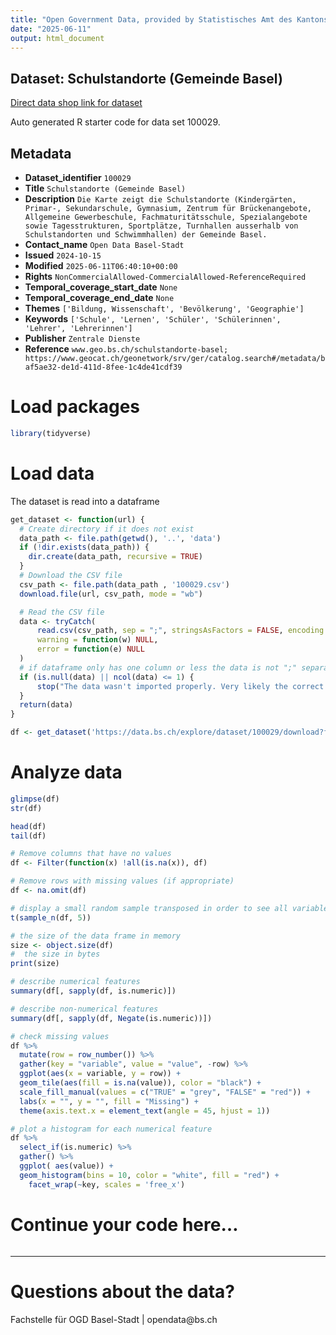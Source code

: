 ```yaml
---
title: "Open Government Data, provided by Statistisches Amt des Kantons Basel-Stadt - Fachstelle OGD"
date: "2025-06-11"
output: html_document
---
```


## Dataset: Schulstandorte (Gemeinde Basel)

[Direct data shop link for dataset](https://data.bs.ch/explore/dataset/100029)

Auto generated R starter code for data set 100029.

## Metadata

- **Dataset_identifier** `100029`
- **Title** `Schulstandorte (Gemeinde Basel)`
- **Description** `Die Karte zeigt die Schulstandorte (Kindergärten, Primar-, Sekundarschule, Gymnasium, Zentrum für Brückenangebote, Allgemeine Gewerbeschule, Fachmaturitätsschule, Spezialangebote sowie Tagesstrukturen, Sportplätze, Turnhallen ausserhalb von Schulstandorten und Schwimmhallen) der Gemeinde Basel.`
- **Contact_name** `Open Data Basel-Stadt`
- **Issued** `2024-10-15`
- **Modified** `2025-06-11T06:40:10+00:00`
- **Rights** `NonCommercialAllowed-CommercialAllowed-ReferenceRequired`
- **Temporal_coverage_start_date** `None`
- **Temporal_coverage_end_date** `None`
- **Themes** `['Bildung, Wissenschaft', 'Bevölkerung', 'Geographie']`
- **Keywords** `['Schule', 'Lernen', 'Schüler', 'Schülerinnen', 'Lehrer', 'Lehrerinnen']`
- **Publisher** `Zentrale Dienste`
- **Reference** `www.geo.bs.ch/schulstandorte-basel; https://www.geocat.ch/geonetwork/srv/ger/catalog.search#/metadata/baf5ae32-de1d-411d-8fee-1c4de41cdf39`


# Load packages

```r

library(tidyverse)
```

# Load data

The dataset is read into a dataframe

```r
get_dataset <- function(url) {
  # Create directory if it does not exist
  data_path <- file.path(getwd(), '..', 'data')
  if (!dir.exists(data_path)) {
    dir.create(data_path, recursive = TRUE)
  }
  # Download the CSV file
  csv_path <- file.path(data_path , '100029.csv')
  download.file(url, csv_path, mode = "wb")

  # Read the CSV file
  data <- tryCatch(
      read.csv(csv_path, sep = ";", stringsAsFactors = FALSE, encoding = "UTF-8"),
      warning = function(w) NULL,
      error = function(e) NULL
  )
  # if dataframe only has one column or less the data is not ";" separated
  if (is.null(data) || ncol(data) <= 1) {
      stop("The data wasn't imported properly. Very likely the correct separator couldn't be found.\nPlease check the dataset manually and adjust the code.")
  }
  return(data)
}
```

```r

df <- get_dataset('https://data.bs.ch/explore/dataset/100029/download?format=csv&timezone=Europe%2FZurich')

```

# Analyze data

```r

glimpse(df)
str(df)

head(df)
tail(df)

```

```r
# Remove columns that have no values
df <- Filter(function(x) !all(is.na(x)), df)

# Remove rows with missing values (if appropriate)
df <- na.omit(df)
```

```r
# display a small random sample transposed in order to see all variables
t(sample_n(df, 5))
```

```r
# the size of the data frame in memory
size <- object.size(df)
#  the size in bytes
print(size)
```

```r
# describe numerical features
summary(df[, sapply(df, is.numeric)])
```

```r
# describe non-numerical features
summary(df[, sapply(df, Negate(is.numeric))])
```

```r
# check missing values
df %>%
  mutate(row = row_number()) %>%
  gather(key = "variable", value = "value", -row) %>%
  ggplot(aes(x = variable, y = row)) +
  geom_tile(aes(fill = is.na(value)), color = "black") +
  scale_fill_manual(values = c("TRUE" = "grey", "FALSE" = "red")) +
  labs(x = "", y = "", fill = "Missing") +
  theme(axis.text.x = element_text(angle = 45, hjust = 1))
```

```r
# plot a histogram for each numerical feature
df %>%
  select_if(is.numeric) %>%
  gather() %>%
  ggplot( aes(value)) +
  geom_histogram(bins = 10, color = "white", fill = "red") +
    facet_wrap(~key, scales = 'free_x')
```

# Continue your code here...

```r

```
------------------------------------------------------------------------

# Questions about the data?

Fachstelle für OGD Basel-Stadt | opendata@bs.ch
